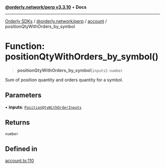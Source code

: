 [**@orderly.network/perp v3.3.10**](/sdks/tech-doc/@orderly.network/perp/README) • **Docs**

***

[Orderly SDKs](/sdks/tech-doc/packages) / [@orderly.network/perp](/sdks/tech-doc/@orderly.network/perp/README) / [account](/sdks/tech-doc/@orderly.network/perp/namespaces/account/README) / positionQtyWithOrders\_by\_symbol

# Function: positionQtyWithOrders\_by\_symbol()

> **positionQtyWithOrders\_by\_symbol**(`inputs`): `number`

Sum of position quantity and orders quantity for a symbol.

## Parameters

• **inputs**: [`PositionQtyWithOrderInputs`](/sdks/tech-doc/@orderly.network/perp/namespaces/account/type-aliases/PositionQtyWithOrderInputs)

## Returns

`number`

## Defined in

[account.ts:110](https://github.com/OrderlyNetwork/js-sdk/blob/554ae704783e3b83c40bb234a899e8f02987d9b6/packages/perp/src/account.ts#L110)
